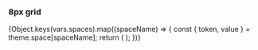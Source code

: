
### 8px grid

<div>
	{Object.keys(vars.spaces).map((spaceName) => {
		const { token, value } = theme.space[spaceName];
		return (
			<SpacingPreview
				token={token}
				value={value}
			/>
		);
	})}
</div>
